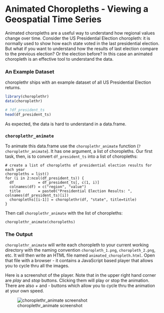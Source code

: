 <!--
%\VignetteEngine{knitr}
%\VignetteIndexEntry{e) Creating Animated Choropleths}
-->

Animated Choropleths - Viewing a Geospatial Time Series
========================================================

Animated choropleths are a useful way to understand how regional values change over time.  Consider the US Presidential Election choropleth: it is normally used to show how each state voted in the last presidential election.  But what if you want to understand how the results of last election compare to the previous election? Or the election before?  In this case an animated choropleth is an effective tool to understand the data.

### An Example Dataset
choroplethr ships with an example dataset of all US Presidential Election returns.

```r
library(choroplethr)
data(choroplethr)

# ?df_president_ts
head(df_president_ts)
```


As expected, the data is hard to understand in a data.frame.  

### `choroplethr_animate`

To animate this data.frame use the `choroplethr_animate` function (`?choroplethr_animate`).  It has one argument, a list of choropleths.  Our first task, then, is to convert `df_president_ts` into a list of choropleths:

```
# create a list of choropleths of presidential election results for each year
choropleths = list()
for (i in 2:ncol(df_president_ts)) {
  df           = df_president_ts[, c(1, i)]
  colnames(df) = c("region", "value")
  title        = paste0("Presidential Election Results: ", colnames(df_president_ts)[i])
  choropleths[[i-1]] = choroplethr(df, "state", title=title)
}
```

Then call `choroplethr_animate` with the list of choropleths:

```
choroplethr_animate(choropleths)
```


### The Output

`choroplethr_animate` will write each choropleth to your current working directory with the naming convention `choropleth_1.png`, `choropleth_2.png`, etc.  It will then write an HTML file named `animated_choropleth.html`.  Open that file with a browser - it contains a JavaScript based player that allows you to cycle thru all the images. 

Here is a screenshot of the player.  Note that in the upper right hand corner are _play_ and _stop_ buttons.  Clicking them will play or stop the animation.  There are also _+_ and _-_ buttons which allow you to cycle thru the animation at your own speed.

![choroplethr_animate screenshot](https://raw.githubusercontent.com/trulia/choroplethr/10e5e8447c24ef4ca8494eaa35ece8585e091993/wiki-images/animation-screenshot.png)
